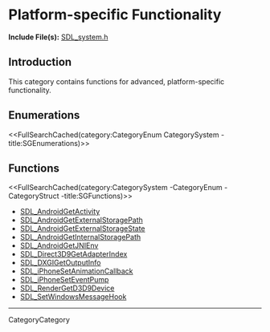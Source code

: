 
= Platform-specific Functionality =

'''Include File(s):'''  [http://hg.libsdl.org/SDL/file/default/include/SDL_system.h SDL_system.h]


== Introduction ==
This category contains functions for advanced, platform-specific functionality.

== Enumerations ==
<<FullSearchCached(category:CategoryEnum CategorySystem -title:SGEnumerations)>>

<!-- #== Structures == -->
<!-- #<<FullSearchCached(category:CategoryStruct CategorySystem -title:SGStructures)>> -->

== Functions ==
<<FullSearchCached(category:CategorySystem -CategoryEnum -CategoryStruct -title:SGFunctions)>>

<!-- BEGIN CATEGORY LIST -->
* [[SDL_AndroidGetActivity]]
* [[SDL_AndroidGetExternalStoragePath]]
* [[SDL_AndroidGetExternalStorageState]]
* [[SDL_AndroidGetInternalStoragePath]]
* [[SDL_AndroidGetJNIEnv]]
* [[SDL_Direct3D9GetAdapterIndex]]
* [[SDL_DXGIGetOutputInfo]]
* [[SDL_iPhoneSetAnimationCallback]]
* [[SDL_iPhoneSetEventPump]]
* [[SDL_RenderGetD3D9Device]]
* [[SDL_SetWindowsMessageHook]]
<!-- END CATEGORY LIST -->
----
CategoryCategory
